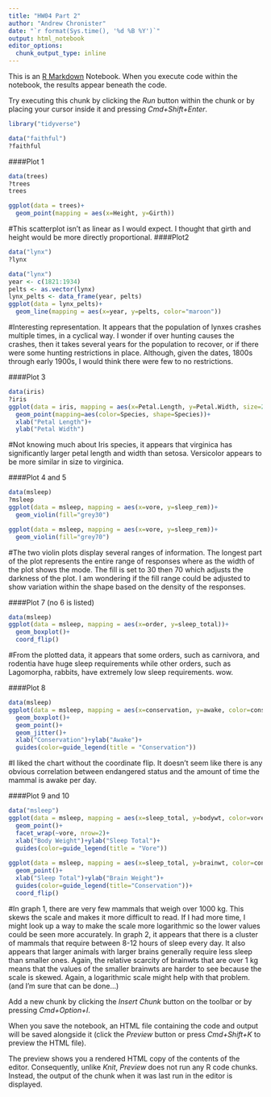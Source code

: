 ```yaml
---
title: "HW04 Part 2"
author: "Andrew Chronister"
date: "`r format(Sys.time(), '%d %B %Y')`"
output: html_notebook
editor_options: 
  chunk_output_type: inline
---
```


This is an [R Markdown](http://rmarkdown.rstudio.com) Notebook. When you execute code within the notebook, the results appear beneath the code. 

Try executing this chunk by clicking the *Run* button within the chunk or by placing your cursor inside it and pressing *Cmd+Shift+Enter*. 

```r
library("tidyverse")

```
```r
data("faithful")
?faithful
```

####Plot 1
```r
data(trees)
?trees
trees
```

```r
ggplot(data = trees)+
  geom_point(mapping = aes(x=Height, y=Girth))
```
#This scatterplot isn't as linear as I would expect.  I thought that girth and height would be more directly proportional.
####Plot2
```r
data("lynx")
?lynx
```

```r
data("lynx")
year <- c(1821:1934)
pelts <- as.vector(lynx)
lynx_pelts <- data_frame(year, pelts)
ggplot(data = lynx_pelts)+
  geom_line(mapping = aes(x=year, y=pelts, color="maroon"))
```
#Interesting representation.  It appears that the population of lynxes crashes multiple times, in a cyclical way.  I wonder if over hunting causes the crashes, then it takes several years for the population to recover, or if there were some hunting restrictions in place.  Although, given the dates, 1800s through early 1900s, I would think there were few to no restrictions.

####Plot 3
```r
data(iris)
?iris
ggplot(data = iris, mapping = aes(x=Petal.Length, y=Petal.Width, size=2))+
  geom_point(mapping=aes(color=Species, shape=Species))+
  xlab("Petal Length")+
  ylab("Petal Width")

```
#Not knowing much about Iris species, it appears that virginica has significantly larger petal length and width than setosa.  Versicolor appears to be more similar in size to virginica.

####Plot 4 and 5
```r
data(msleep)
?msleep
ggplot(data = msleep, mapping = aes(x=vore, y=sleep_rem))+
  geom_violin(fill="grey30")

```
```r
ggplot(data = msleep, mapping = aes(x=vore, y=sleep_rem))+
  geom_violin(fill="grey70")
```
#The two violin plots display several ranges of information. The longest part of the plot represents the entire range of responses where as the width of the plot shows the mode.  The fill is set to 30 then 70 which adjusts the darkness of the plot.  I am wondering if the fill range could be adjusted to show variation within the shape based on the density of the responses.  

####Plot 7  (no 6 is listed)
```r
data(msleep)
ggplot(data = msleep, mapping = aes(x=order, y=sleep_total))+
  geom_boxplot()+
  coord_flip()
```
#From the plotted data, it appears that some orders, such as carnivora, and rodentia have huge sleep requirements while other orders, such as Lagomorpha, rabbits, have extremely low sleep requirements. wow.  

####Plot 8
```r
data(msleep)
ggplot(data = msleep, mapping = aes(x=conservation, y=awake, color=conservation))+
  geom_boxplot()+
  geom_point()+
  geom_jitter()+
  xlab("Conservation")+ylab("Awake")+
  guides(color=guide_legend(title = "Conservation"))
```
#I liked the chart without the coordinate flip.  It doesn't seem like there is any obvious correlation between endangered status and the amount of time the mammal is awake per day.

####Plot 9 and 10

```r
data("msleep")
ggplot(data = msleep, mapping = aes(x=sleep_total, y=bodywt, color=vore))+
  geom_point()+
  facet_wrap(~vore, nrow=2)+
  xlab("Body Weight")+ylab("Sleep Total")+
  guides(color=guide_legend(title = "Vore"))
  
ggplot(data = msleep, mapping = aes(x=sleep_total, y=brainwt, color=conservation))+
  geom_point()+
  xlab("Sleep Total")+ylab("Brain Weight")+
  guides(color=guide_legend(title="Conservation"))+
  coord_flip()
```
#In graph 1, there are very few mammals that weigh over 1000 kg. This skews the scale and makes it more difficult to read.  If I had more time, I might look up a way to make the scale more logarithmic so the lower values could be seen more accurately.  In graph 2, it appears that there is a cluster of mammals that require between 8-12 hours of sleep every day.  It also appears that larger animals with larger brains generally require less sleep than smaller ones. Again, the relative scarcity of brainwts that are over 1 kg means that the values of the smaller brainwts are harder to see because the scale is skewed.  Again, a logarithmic scale might help with that problem.  (and I'm sure that can be done...)

Add a new chunk by clicking the *Insert Chunk* button on the toolbar or by pressing *Cmd+Option+I*.

When you save the notebook, an HTML file containing the code and output will be saved alongside it (click the *Preview* button or press *Cmd+Shift+K* to preview the HTML file). 

The preview shows you a rendered HTML copy of the contents of the editor. Consequently, unlike *Knit*, *Preview* does not run any R code chunks. Instead, the output of the chunk when it was last run in the editor is displayed.

